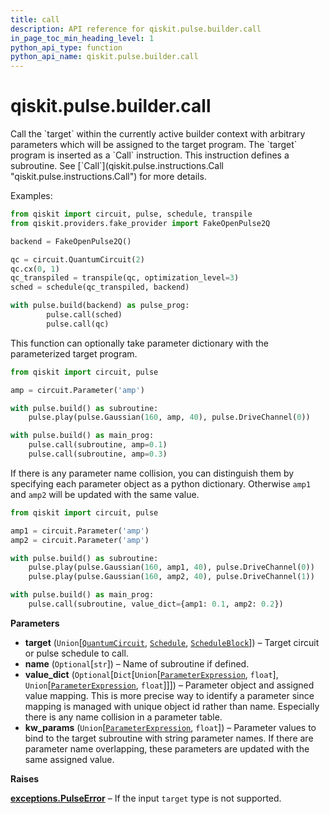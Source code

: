 ```yaml
---
title: call
description: API reference for qiskit.pulse.builder.call
in_page_toc_min_heading_level: 1
python_api_type: function
python_api_name: qiskit.pulse.builder.call
---
```


# qiskit.pulse.builder.call

<Function id="qiskit.pulse.builder.call" isDedicatedPage={true} github="https://github.com/qiskit/qiskit/tree/stable/0.21/qiskit/pulse/builder.py" signature="call(target, name=None, value_dict=None, **kw_params)">
  Call the `target` within the currently active builder context with arbitrary parameters which will be assigned to the target program.

  <Admonition title="Note" type="note">
    The `target` program is inserted as a `Call` instruction. This instruction defines a subroutine. See [`Call`](qiskit.pulse.instructions.Call "qiskit.pulse.instructions.Call") for more details.
  </Admonition>

  Examples:

  ```python
  from qiskit import circuit, pulse, schedule, transpile
  from qiskit.providers.fake_provider import FakeOpenPulse2Q

  backend = FakeOpenPulse2Q()

  qc = circuit.QuantumCircuit(2)
  qc.cx(0, 1)
  qc_transpiled = transpile(qc, optimization_level=3)
  sched = schedule(qc_transpiled, backend)

  with pulse.build(backend) as pulse_prog:
          pulse.call(sched)
          pulse.call(qc)
  ```

  This function can optionally take parameter dictionary with the parameterized target program.

  ```python
  from qiskit import circuit, pulse

  amp = circuit.Parameter('amp')

  with pulse.build() as subroutine:
      pulse.play(pulse.Gaussian(160, amp, 40), pulse.DriveChannel(0))

  with pulse.build() as main_prog:
      pulse.call(subroutine, amp=0.1)
      pulse.call(subroutine, amp=0.3)
  ```

  If there is any parameter name collision, you can distinguish them by specifying each parameter object as a python dictionary. Otherwise `amp1` and `amp2` will be updated with the same value.

  ```python
  from qiskit import circuit, pulse

  amp1 = circuit.Parameter('amp')
  amp2 = circuit.Parameter('amp')

  with pulse.build() as subroutine:
      pulse.play(pulse.Gaussian(160, amp1, 40), pulse.DriveChannel(0))
      pulse.play(pulse.Gaussian(160, amp2, 40), pulse.DriveChannel(1))

  with pulse.build() as main_prog:
      pulse.call(subroutine, value_dict={amp1: 0.1, amp2: 0.2})
  ```

  **Parameters**

  *   **target** (`Union`\[[`QuantumCircuit`](qiskit.circuit.QuantumCircuit "qiskit.circuit.quantumcircuit.QuantumCircuit"), [`Schedule`](qiskit.pulse.Schedule "qiskit.pulse.schedule.Schedule"), [`ScheduleBlock`](qiskit.pulse.ScheduleBlock "qiskit.pulse.schedule.ScheduleBlock")]) – Target circuit or pulse schedule to call.
  *   **name** (`Optional`\[`str`]) – Name of subroutine if defined.
  *   **value\_dict** (`Optional`\[`Dict`\[`Union`\[[`ParameterExpression`](qiskit.circuit.ParameterExpression "qiskit.circuit.parameterexpression.ParameterExpression"), `float`], `Union`\[[`ParameterExpression`](qiskit.circuit.ParameterExpression "qiskit.circuit.parameterexpression.ParameterExpression"), `float`]]]) – Parameter object and assigned value mapping. This is more precise way to identify a parameter since mapping is managed with unique object id rather than name. Especially there is any name collision in a parameter table.
  *   **kw\_params** (`Union`\[[`ParameterExpression`](qiskit.circuit.ParameterExpression "qiskit.circuit.parameterexpression.ParameterExpression"), `float`]) – Parameter values to bind to the target subroutine with string parameter names. If there are parameter name overlapping, these parameters are updated with the same assigned value.

  **Raises**

  [**exceptions.PulseError**](pulse#qiskit.pulse.PulseError "qiskit.pulse.exceptions.PulseError") – If the input `target` type is not supported.
</Function>

